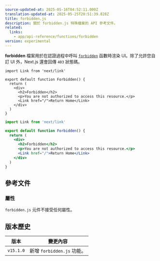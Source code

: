 ```yaml
---
source-updated-at: 2025-05-16T04:52:11.000Z
translation-updated-at: 2025-05-25T20:51:39.828Z
title: forbidden.js
description: 關於 forbidden.js 特殊檔案的 API 參考文件。
related:
  links:
    - app/api-reference/functions/forbidden
version: experimental
---
```


**forbidden** 檔案用於在認證過程中呼叫 [`forbidden`](/docs/app/api-reference/functions/forbidden) 函數時渲染 UI。除了允許您自訂 UI 外，Next.js 還會回傳 `403` 狀態碼。

```tsx filename="app/forbidden.tsx" switcher
import Link from 'next/link'

export default function Forbidden() {
  return (
    <div>
      <h2>Forbidden</h2>
      <p>You are not authorized to access this resource.</p>
      <Link href="/">Return Home</Link>
    </div>
  )
}
```

```jsx filename="app/forbidden.jsx" switcher
import Link from 'next/link'

export default function Forbidden() {
  return (
    <div>
      <h2>Forbidden</h2>
      <p>You are not authorized to access this resource.</p>
      <Link href="/">Return Home</Link>
    </div>
  )
}
```

## 參考文件

### 屬性

`forbidden.js` 元件不接受任何屬性。

## 版本歷史

| 版本       | 變更內容                     |
| ---------- | --------------------------- |
| `v15.1.0` | 新增 `forbidden.js` 功能。 |